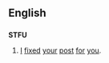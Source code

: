 ==English==
==={{initialism}}===
'''STFU'''
#{{Internet}} [[I]] [[fix]]ed [[your]] [[post]] [[for]] [[you]].